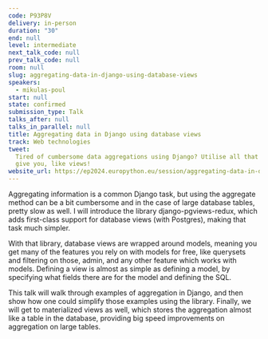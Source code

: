 ```yaml
---
code: P93P8V
delivery: in-person
duration: "30"
end: null
level: intermediate
next_talk_code: null
prev_talk_code: null
room: null
slug: aggregating-data-in-django-using-database-views
speakers:
  - mikulas-poul
start: null
state: confirmed
submission_type: Talk
talks_after: null
talks_in_parallel: null
title: Aggregating data in Django using database views
track: Web technologies
tweet:
  Tired of cumbersome data aggregations using Django? Utilise all that databases
  give you, like views!
website_url: https://ep2024.europython.eu/session/aggregating-data-in-django-using-database-views
---
```


Aggregating information is a common Django task, but using the aggregate method
can be a bit cumbersome and in the case of large database tables, pretty slow as
well. I will introduce the library django-pgviews-redux, which adds first-class
support for database views (with Postgres), making that task much simpler.

With that library, database views are wrapped around models, meaning you get
many of the features you rely on with models for free, like querysets and
filtering on those, admin, and any other feature which works with models.
Defining a view is almost as simple as defining a model, by specifying what
fields there are for the model and defining the SQL.

This talk will walk through examples of aggregation in Django, and then show how
one could simplify those examples using the library. Finally, we will get to
materialized views as well, which stores the aggregation almost like a table in
the database, providing big speed improvements on aggregation on large tables.
